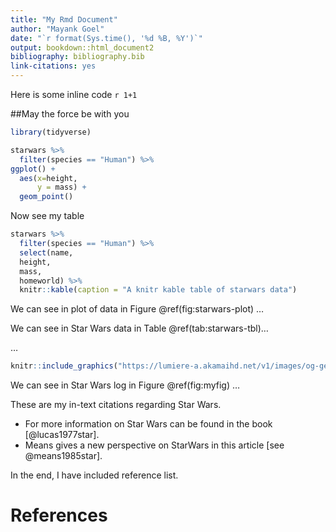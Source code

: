 ```yaml
---
title: "My Rmd Document"
author: "Mayank Goel"
date: "`r format(Sys.time(), '%d %B, %Y')`"
output: bookdown::html_document2
bibliography: bibliography.bib
link-citations: yes
---
```


Here is some inline code `r 1+1`

##May the force be with you

```r

library(tidyverse)

starwars %>%
  filter(species == "Human") %>%
ggplot() +
  aes(x=height,
      y = mass) +
  geom_point()
```

Now see my table

``` r
starwars %>%
  filter(species == "Human") %>%
  select(name,
  height,
  mass,
  homeworld) %>%
  knitr::kable(caption = "A knitr kable table of starwars data")
```

We can see in plot of data in Figure \@ref(fig:starwars-plot) ...

We can see in Star Wars data in Table \@ref(tab:starwars-tbl)...

...
```r

knitr::include_graphics("https://lumiere-a.akamaihd.net/v1/images/og-generic_02031d2b.png?region=0%2C0%2C1200%2C1200")

```
We can see in Star Wars log in Figure \@ref(fig:myfig) ...

These are my in-text citations regarding Star Wars.

- For more information on Star Wars can be found in the book [@lucas1977star].
- Means gives a new perspective on StarWars in this article [see @means1985star].


In the end, I have included reference list.

# References
